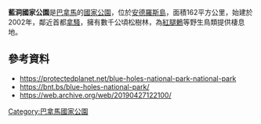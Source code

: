 {{coords|24.7896|N|77.9448|E|display=title}}

'''藍洞國家公園'''是[[巴拿馬|巴拿馬]]的[[國家公園|國家公園]]，位於[[安德羅斯島|安德羅斯島]]，面積162平方公里，始建於2002年，鄰近首都[[拿騷_(巴哈馬)|拿騷]]，擁有數千公頃松樹林，為[[紅腿鶇|紅腿鶇]]等野生鳥類提供棲息地。

==參考資料==
* https://protectedplanet.net/blue-holes-national-park-national-park{{Wayback|url=https://protectedplanet.net/blue-holes-national-park-national-park |date=20190103110330 }}
* https://bnt.bs/blue-holes-national-park/{{Wayback|url=https://bnt.bs/blue-holes-national-park/ |date=20190427122100 }}
* https://web.archive.org/web/20190427122100/

{{Panama-geo-stub}}
[[Category:巴拿馬國家公園|Category:巴拿馬國家公園]]